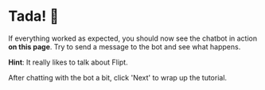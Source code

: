 # Tada! 🎉

If everything worked as expected, you should now see the chatbot in action **on this page**. Try to send a message to the bot and see what happens.

**Hint**: It really likes to talk about Flipt.

After chatting with the bot a bit, click 'Next' to wrap up the tutorial.
